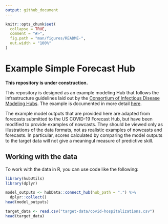 ```yaml
---
output: github_document
---
```


<!-- README.md is generated from README.Rmd. Please edit that file -->

```r
knitr::opts_chunk$set(
  collapse = TRUE,
  comment = "#>",
  fig.path = "man/figures/README-",
  out.width = "100%"
)
```

# Example Simple Forecast Hub

**This repository is under construction.**

This repository is designed as an example modeling Hub that follows the infrastructure guidelines laid out by the [Consortium of Infectious Disease Modeling Hubs](https://github.com/Infectious-Disease-Modeling-Hubs/). The example is documented in more detail [here](https://hubdocs.readthedocs.io/en/latest/format/intro-data-formats.html#running-examples).

The example model outputs that are provided here are adapted from forecasts submitted to the US COVID-19 Forecast Hub, but have been modified to provide examples of nowcasts. They should be viewed only as illustrations of the data formats, not as realistic examples of nowcasts and forecasts. In particular, scores calculated by comparing the model outputs to the target data will not give a meaningul measure of predictive skill.

## Working with the data

To work with the data in R, you can use code like the following:

```r
library(hubUtils)
library(dplyr)

model_outputs <- hubData::connect_hub(hub_path = ".") %>%
  dplyr::collect()
head(model_outputs)

target_data <- read.csv("target-data/covid-hospitalizations.csv")
head(target_data)
```
